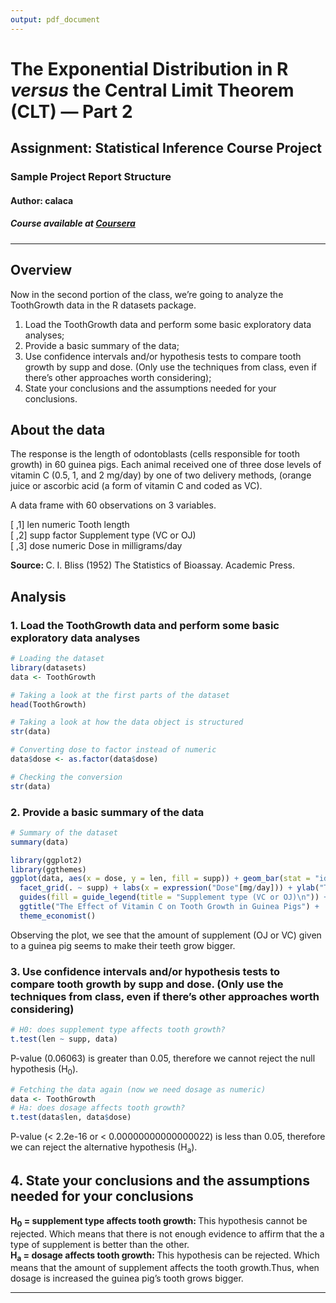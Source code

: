 ```yaml
---
output: pdf_document
---
```

# The Exponential Distribution in R *versus* the Central Limit Theorem (CLT) — Part 2
## Assignment: Statistical Inference Course Project
### Sample Project Report Structure
#### Author: calaca
##### Course available at [Coursera](https://www.coursera.org/learn/statistical-inference/)

***

## Overview
Now in the second portion of the class, we're going to analyze the ToothGrowth data in the R datasets package.

1. Load the ToothGrowth data and perform some basic exploratory data analyses;   
2. Provide a basic summary of the data;   
3. Use confidence intervals and/or hypothesis tests to compare tooth growth by supp and dose. (Only use the techniques from class, even if there's other approaches worth considering);   
4. State your conclusions and the assumptions needed for your conclusions. 

## About the data
The response is the length of odontoblasts (cells responsible for tooth growth) in 60 guinea pigs. Each animal received one of three dose levels of vitamin C (0.5, 1, and 2 mg/day) by one of two delivery methods, (orange juice or ascorbic acid (a form of vitamin C and coded as VC).

A data frame with 60 observations on 3 variables.

[ ,1]	 len	 numeric	 Tooth length  
[ ,2]	 supp	 factor	 Supplement type (VC or OJ)   
[ ,3]	 dose	 numeric	 Dose in milligrams/day 

**Source: **C. I. Bliss (1952) The Statistics of Bioassay. Academic Press.

## Analysis

### 1. Load the ToothGrowth data and perform some basic exploratory data analyses 

```R
# Loading the dataset
library(datasets)
data <- ToothGrowth

# Taking a look at the first parts of the dataset
head(ToothGrowth)

# Taking a look at how the data object is structured
str(data)

# Converting dose to factor instead of numeric
data$dose <- as.factor(data$dose)

# Checking the conversion
str(data)

```

### 2. Provide a basic summary of the data
```R
# Summary of the dataset
summary(data)

library(ggplot2)
library(ggthemes)
ggplot(data, aes(x = dose, y = len, fill = supp)) + geom_bar(stat = "identity") +
  facet_grid(. ~ supp) + labs(x = expression("Dose"[mg/day])) + ylab("Tooth length") +
  guides(fill = guide_legend(title = "Supplement type (VC or OJ)\n")) + 
  ggtitle("The Effect of Vitamin C on Tooth Growth in Guinea Pigs") +
  theme_economist()
```

Observing the plot, we see that the amount of supplement (OJ or VC) given to a guinea pig seems to make their teeth grow bigger.

### 3. Use confidence intervals and/or hypothesis tests to compare tooth growth by supp and dose. (Only use the techniques from class, even if there's other approaches worth considering)

```R
# H0: does supplement type affects tooth growth?
t.test(len ~ supp, data)
```
P-value (0.06063) is greater than 0.05, therefore we cannot reject the null hypothesis (H~0~).

```R
# Fetching the data again (now we need dosage as numeric)
data <- ToothGrowth
# Ha: does dosage affects tooth growth?
t.test(data$len, data$dose)
```
P-value (< 2.2e-16 or < 0.00000000000000022) is less than 0.05, therefore we can reject the alternative hypothesis (H~a~).  

## 4. State your conclusions and the assumptions needed for your conclusions
**H~0~ = supplement type affects tooth growth: **This hypothesis cannot be rejected. Which means that there is not enough evidence to affirm that the a type of supplement is better than the other.   
**H~a~ = dosage affects tooth growth: **This hypothesis can be rejected. Which means that the amount of supplement affects the tooth growth.Thus, when dosage is increased the guinea pig's tooth grows bigger.

***